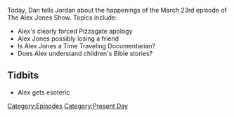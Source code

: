 {{DEFAULTSORT:
    #_EPISODE_0024:March 23, 2017
}}{{Episode
    | title           = March 23, 2017
    | caption         = [https://knowledgefight.libsyn.com/knowledge-fight-march-23-2017 Listen to this episode on Libsyn]
    | episodeNumber   = 24
    | length          = 02:13:32
    | airDate         = March 27, 2017
    | coverageDate    = March 23, 2017
    | episodeType     = [[:Category:Present Day|Present Day]]
    | previousEpisode = [[23: March 16-17, 2017]]
    | nextEpisode     = [[25: Dennis Montgomery Investigation]]
}}

{{Stub}}

Today, Dan tells Jordan about the happenings of the March 23rd episode of The Alex Jones Show.  Topics include:

*Alex's clearly forced Pizzagate apology
*Alex Jones possibly losing a friend
*Is Alex Jones a Time Traveling Documentarian?
*Does Alex understand children's Bible stories?

==Tidbits==

*Alex gets esoteric

[[Category:Episodes]]
[[Category:Present Day]]
